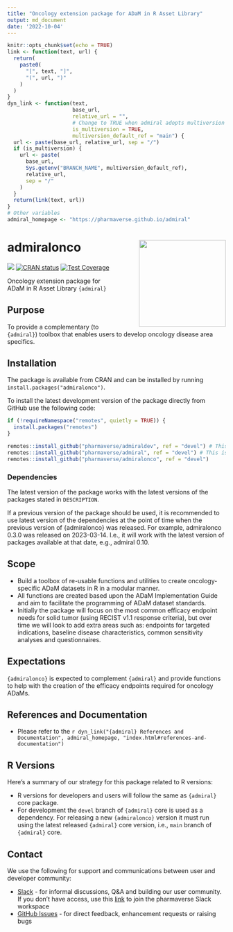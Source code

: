 ```yaml
---
title: "Oncology extension package for ADaM in R Asset Library"
output: md_document
date: '2022-10-04'
---
```


```r
knitr::opts_chunk$set(echo = TRUE)
link <- function(text, url) {
  return(
    paste0(
      "[", text, "]",
      "(", url, ")"
    )
  )
}
dyn_link <- function(text,
                     base_url,
                     relative_url = "",
                     # Change to TRUE when admiral adopts multiversion docs
                     is_multiversion = TRUE,
                     multiversion_default_ref = "main") {
  url <- paste(base_url, relative_url, sep = "/")
  if (is_multiversion) {
    url <- paste(
      base_url,
      Sys.getenv("BRANCH_NAME", multiversion_default_ref),
      relative_url,
      sep = "/"
    )
  }
  return(link(text, url))
}
# Other variables
admiral_homepage <- "https://pharmaverse.github.io/admiral"
```

<!-- Please do not edit the README.md file as it is auto-generated after PR merges. Only edit the README.Rmd file -->
<!-- The purpose of this is to enable dynamic links using dyn_link function above to access devel/main admiral homepage respectively -->
<!-- To test this in your feature branch use code: rmarkdown::render("README.Rmd", output_format ="md_document") -->

# admiralonco <img src="man/figures/logo.png" align="right" width="200" style="margin-left:50px;"/>

<!-- badges: start -->
[<img src="http://pharmaverse.org/shields/admiralonco.svg">](https://pharmaverse.org)
[![CRAN status](https://www.r-pkg.org/badges/version/admiralonco)](https://CRAN.R-project.org/package=admiralonco)
[![Test Coverage](https://raw.githubusercontent.com/pharmaverse/admiralonco/badges/main/test-coverage.svg)](https://github.com/pharmaverse/admiralonco/actions/workflows/code-coverage.yml)
<!-- badges: end -->

Oncology extension package for ADaM in R Asset Library `{admiral}`

## Purpose

To provide a complementary (to `{admiral}`) toolbox that enables users to develop oncology disease area specifics.

## Installation

The package is available from CRAN and can be installed by running `install.packages("admiralonco")`.

To install the latest development version of the package directly from GitHub use the following code:

```r
if (!requireNamespace("remotes", quietly = TRUE)) {
  install.packages("remotes")
}

remotes::install_github("pharmaverse/admiraldev", ref = "devel") # This is a required dependency of {admiralonco}
remotes::install_github("pharmaverse/admiral", ref = "devel") # This is a required dependency of {admiralonco}
remotes::install_github("pharmaverse/admiralonco", ref = "devel")
```

### Dependencies

The latest version of the package works with the latest versions of the packages
stated in `DESCRIPTION`.

If a previous version of the package should be used, it is recommended to use
latest version of the dependencies at the point of time when the previous
version of {admiralonco} was released. For example, admiralonco 0.3.0 was
released on 2023-03-14. I.e., it will work with the latest version of packages
available at that date, e.g., admiral 0.10.

## Scope

* Build a toolbox of re-usable functions and utilities to create oncology-specific ADaM datasets in R in a modular manner.
* All functions are created based upon the ADaM Implementation Guide and aim to facilitate the programming of ADaM dataset standards.
* Initially the package will focus on the most common efficacy endpoint needs for solid tumor (using RECIST v1.1 response criteria),
but over time we will look to add extra areas such as: endpoints for targeted indications, baseline disease characteristics, common
sensitivity analyses and questionnaires.

## Expectations

`{admiralonco}` is expected to complement `{admiral}` and provide functions to help with the creation of the efficacy endpoints required for oncology ADaMs.

## References and Documentation

* Please refer to the `r dyn_link("{admiral} References and Documentation", admiral_homepage, "index.html#references-and-documentation")`

## R Versions

Here's a summary of our strategy for this package related to R versions:

* R versions for developers and users will follow the same as `{admiral}` core package.
* For development the `devel` branch of `{admiral}` core is used as a dependency. For releasing a new `{admiralonco}` version it must run using the latest released `{admiral}` core version, i.e., `main` branch of `{admiral}` core.

## Contact

We use the following for support and communications between user and developer community:

* [Slack](https://app.slack.com/client/T028PB489D3/C02M8KN8269) - for informal discussions, Q&A and building our user community. If you don't have access, use this [link](https://join.slack.com/t/pharmaverse/shared_invite/zt-yv5atkr4-Np2ytJ6W_QKz_4Olo7Jo9A) to join the pharmaverse Slack workspace
* [GitHub Issues](https://github.com/pharmaverse/admiralonco/issues) - for direct feedback, enhancement requests or raising bugs
